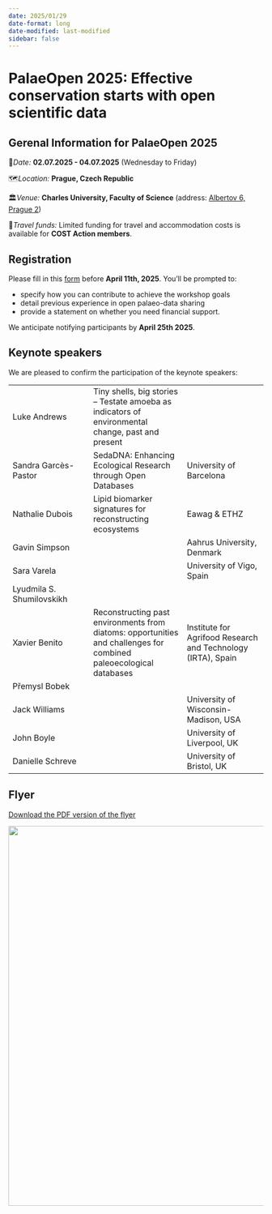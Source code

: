 ```yaml
---
date: 2025/01/29
date-format: long
date-modified: last-modified
sidebar: false
---
```


# PalaeOpen 2025: Effective conservation starts with open scientific data

::: {.callout-important}
## Gerenal Information for PalaeOpen 2025

📅*Date:* **02.07.2025 - 04.07.2025** (Wednesday to Friday)

🗺️*Location:* **Prague, Czech Republic**

🏛️*Venue:* **Charles University, Faculty of Science** (address: [Albertov 6, Prague 2](https://maps.app.goo.gl/MKTEXTdxvn82QME16))

🚗*Travel funds:* Limited funding for travel and accommodation costs is available for **COST Action members**.
:::

## Registration

Please fill in this [form](https://forms.gle/FJQSqJubtZnzMS1x9) before **April 11th, 2025**. You'll be prompted to: 

- specify how you can contribute to achieve the workshop goals
- detail previous experience in open palaeo-data sharing
- provide a statement on whether you need financial support. 

We anticipate notifying participants by **April 25th 2025**.

## Keynote speakers

We are pleased to confirm the participation of the keynote speakers:

|     |     |      | 
|:------|:-------|:------|
| Luke Andrews      | Tiny shells, big stories – Testate amoeba as indicators of environmental change, past and present   |     |  
| Sandra Garcès-Pastor     | SedaDNA: Enhancing Ecological Research through Open Databases  |   University of Barcelona |
| Nathalie Dubois     | Lipid biomarker signatures for reconstructing  ecosystems | Eawag & ETHZ |
| Gavin Simpson     |   |   Aahrus University, Denmark |
| Sara Varela     |  |   University of Vigo, Spain |
| Lyudmila S. Shumilovskikh   |  |    |
| Xavier Benito  | Reconstructing past environments from diatoms: opportunities and challenges for combined paleoecological databases | Institute for Agrifood Research and Technology (IRTA), Spain |
| Přemysl Bobek   |  |    |
| Jack Williams   |  |   University of Wisconsin-Madison, USA |
| John Boyle   |  |   University of Liverpool, UK |
| Danielle Schreve   |  |   University of Bristol, UK |

## Flyer

[Download the PDF version of the flyer](https://github.com/PalaeOpen/PalaeOpen.github.io/tree/main/Materials/flyers/Flyer_PaleOpen_2025.pdf){.btn}

<img src="/Materials/flyers/Flyer_PaleOpen_2025.png" align="right" width="750"/>

